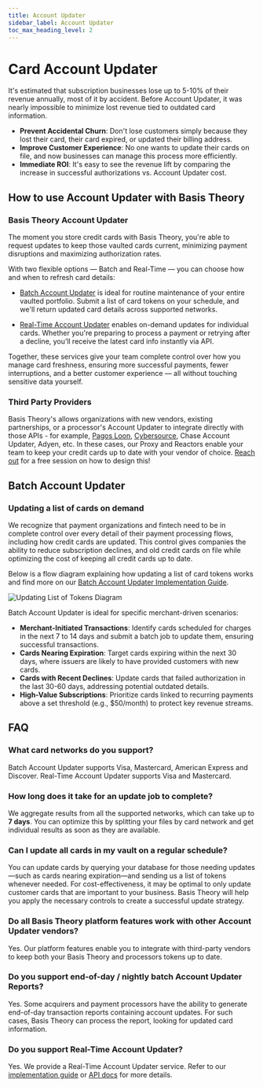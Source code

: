 ```yaml
---
title: Account Updater
sidebar_label: Account Updater
toc_max_heading_level: 2
---
```



# Card Account Updater

It's estimated that subscription businesses lose up to 5-10% of their revenue annually, most of it by accident. Before Account Updater, it was nearly impossible to minimize lost revenue tied to outdated card information.

- **Prevent Accidental Churn**: Don't lose customers simply because they lost their card, their card expired, or updated their billing address.
- **Improve Customer Experience**: No one wants to update their cards on file, and now businesses can manage this process more efficiently.
- **Immediate ROI**: It's easy to see the revenue lift by comparing the increase in successful authorizations vs. Account Updater cost.

## How to use Account Updater with Basis Theory

### Basis Theory Account Updater

The moment you store credit cards with Basis Theory, you're able to request updates to keep those vaulted cards current, minimizing payment disruptions and maximizing authorization rates.

With two flexible options —  Batch and Real-Time — you can choose how and when to refresh card details:

- [Batch Account Updater](/docs/guides/account-updater/overview/#batch-account-updater) is ideal for routine maintenance of your entire vaulted portfolio. Submit a list of card tokens on your schedule, and we'll return updated card details across supported networks.

- [Real-Time Account Updater](/docs/guides/account-updater/overview/#real-time-account-updater) enables on-demand updates for individual cards. Whether you're preparing to process a payment or retrying after a decline, you’ll receive the latest card info instantly via API.

Together, these services give your team complete control over how you manage card freshness, ensuring more successful payments, fewer interruptions, and a better customer experience — all without touching sensitive data yourself.

### Third Party Providers

Basis Theory's allows organizations with new vendors, existing partnerships, or a processor's Account Updater to integrate directly with those APIs - for example, [Pagos Loon](https://pagos.ai/loon/), [Cybersource](https://www.cybersource.com/en-us/solutions/additional-services.html#accountupdater), Chase Account Updater, Adyen, etc. In these cases, our Proxy and Reactors enable your team to keep your credit cards up to date with your vendor of choice. [Reach out](https://basistheory.com/contact) for a free session on how to design this!

## Batch Account Updater <Enterprise />

### Updating a list of cards on demand

We recognize that payment organizations and fintech need to be in complete control over every detail of their payment processing flows, including how credit cards are updated. This control gives companies the ability to reduce subscription declines, and old credit cards on file while optimizing the cost of keeping all credit cards up to date.

Below is a flow diagram explaining how updating a list of card tokens works and find more on our [Batch Account Updater Implementation Guide](/docs/guides/account-updater/batch-implementation).

![Updating List of Tokens Diagram](/img/features/account-updater/account-updater-overview.png)

Batch Account Updater is ideal for specific merchant-driven scenarios:
- **Merchant-Initiated Transactions**: Identify cards scheduled for charges in the next 7 to 14 days and submit a batch job to update them, ensuring successful transactions.
- **Cards Nearing Expiration**: Target cards expiring within the next 30 days, where issuers are likely to have provided customers with new cards.
- **Cards with Recent Declines**: Update cards that failed authorization in the last 30-60 days, addressing potential outdated details.
- **High-Value Subscriptions**: Prioritize cards linked to recurring payments above a set threshold (e.g., $50/month) to protect key revenue streams.

## FAQ

### What card networks do you support?

Batch Account Updater supports Visa, Mastercard, American Express and Discover. Real-Time Account Updater supports Visa and Mastercard.

### How long does it take for an update job to complete?

We aggregate results from all the supported networks, which can take up to **7 days**. You can optimize this by splitting your files by card network and get individual results as soon as they are available.

### Can I update all cards in my vault on a regular schedule?

You can update cards by querying your database for those needing updates—such as cards nearing expiration—and sending us a list of tokens whenever needed. For cost-effectiveness, it may be optimal to only update customer cards that are important to your business. Basis Theory will help you apply the necessary controls to create a successful update strategy.

### Do all Basis Theory platform features work with other Account Updater vendors?

Yes. Our platform features enable you to integrate with third-party vendors to keep both your Basis Theory and processors tokens up to date.

### Do you support end-of-day / nightly batch Account Updater Reports?

Yes. Some acquirers and payment processors have the ability to generate end-of-day transaction reports containing account updates. For such cases, Basis Theory can process the report, looking for updated card information.

### Do you support Real-Time Account Updater?

Yes. We provide a Real-Time Account Updater service. Refer to our [implementation guide](/docs/guides/account-updater/real-time-implementation) or [API docs](/docs/api/account-updater/real-time) for more details.

